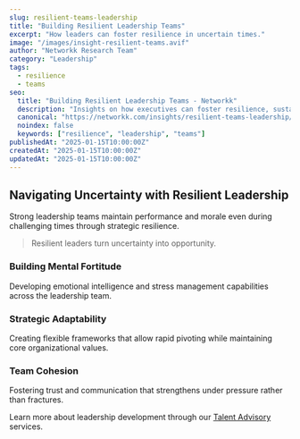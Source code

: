 ```yaml
---
slug: resilient-teams-leadership
title: "Building Resilient Leadership Teams"
excerpt: "How leaders can foster resilience in uncertain times."
image: "/images/insight-resilient-teams.avif"
author: "Networkk Research Team"
category: "Leadership"
tags:
  - resilience
  - teams
seo:
  title: "Building Resilient Leadership Teams - Networkk"
  description: "Insights on how executives can foster resilience, sustain performance and maintain morale when navigating economic uncertainty and rapid change."
  canonical: "https://networkk.com/insights/resilient-teams-leadership/"
  noindex: false
  keywords: ["resilience", "leadership", "teams"]
publishedAt: "2025-01-15T10:00:00Z"
createdAt: "2025-01-15T10:00:00Z"
updatedAt: "2025-01-15T10:00:00Z"
---
```


## Navigating Uncertainty with Resilient Leadership

Strong leadership teams maintain performance and morale even during challenging times through strategic resilience.

> Resilient leaders turn uncertainty into opportunity.

### Building Mental Fortitude

Developing emotional intelligence and stress management capabilities across the leadership team.

### Strategic Adaptability

Creating flexible frameworks that allow rapid pivoting while maintaining core organizational values.

### Team Cohesion

Fostering trust and communication that strengthens under pressure rather than fractures.

Learn more about leadership development through our [Talent Advisory](/services/talent-advisory) services.
